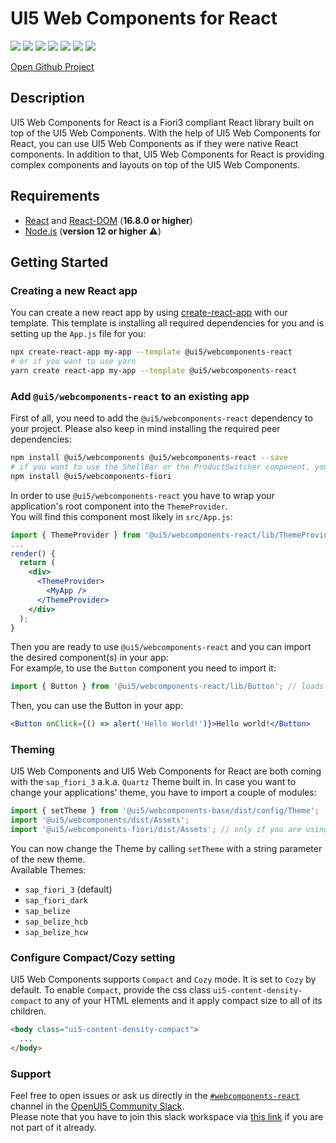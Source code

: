 
<Meta title="Getting Started" />

# UI5 Web Components for React

[![](https://github.com/SAP/ui5-webcomponents-react/workflows/build/badge.svg)](https://github.com/SAP/ui5-webcomponents-react/actions?query=workflow:%22build%22)
[![](https://coveralls.io/repos/github/SAP/ui5-webcomponents-react/badge.svg)](https://coveralls.io/github/SAP/ui5-web)
[![](https://badgen.net/badge/slack/Join%20OpenUI5%20Slack%20workspace/blue?icon=slack)](https://ui5-slack-invite.cfapps.eu10.hana.ondemand.com/)
[![](https://badgen.net/badge/slack/webcomponents-react/orange?icon=slack)](https://openui5.slack.com/archives/CSQEJ2J04)
[![](https://badgen.net/badge/code%20style/prettier?color=pink)](https://github.com/prettier/prettier)
[![](https://badgen.net/badge/maintained%20with/lerna?color=purple)](https://lernajs.io/)
[![](https://badgen.net/github/stars/SAP/ui5-webcomponents-react?icon=github&color=black)](https://github.com/SAP/ui5-webcomponents-react/stargazers)

[Open Github Project](https://github.com/SAP/ui5-webcomponents-react)

## Description

UI5 Web Components for React is a Fiori3 compliant React library built on top of the UI5 Web Components.
With the help of UI5 Web Components for React, you can use UI5 Web Components as if they were native React components.
In addition to that, UI5 Web Components for React is providing complex components and layouts on top of the UI5 Web Components.

## Requirements

- [React](https://www.npmjs.com/package/react) and [React-DOM](https://www.npmjs.com/package/react-dom) (**16.8.0 or higher**)
- [Node.js](https://nodejs.org/) (**version 12 or higher** ⚠️)

## Getting Started

### Creating a new React app

You can create a new react app by using [create-react-app](https://facebook.github.io/create-react-app/) with our template.
This template is installing all required dependencies for you and is setting up the `App.js` file for you:

```sh
npx create-react-app my-app --template @ui5/webcomponents-react
# or if you want to use yarn
yarn create react-app my-app --template @ui5/webcomponents-react
```

### Add `@ui5/webcomponents-react` to an existing app

First of all, you need to add the `@ui5/webcomponents-react` dependency to your project. Please also keep in mind installing the required peer dependencies:

```sh
npm install @ui5/webcomponents @ui5/webcomponents-react --save
# if you want to use the ShellBar or the ProductSwitcher component, you also need to install this package as well
npm install @ui5/webcomponents-fiori
```

In order to use `@ui5/webcomponents-react` you have to wrap your application's root component into the `ThemeProvider`.<br/>
You will find this component most likely in `src/App.js`:

```jsx
import { ThemeProvider } from '@ui5/webcomponents-react/lib/ThemeProvider';
...
render() {
  return (
    <div>
      <ThemeProvider>
        <MyApp />
      </ThemeProvider>
    </div>
  );
}
```

Then you are ready to use `@ui5/webcomponents-react` and you can import the desired component(s) in your app:<br />
For example, to use the `Button` component you need to import it:

```jsx
import { Button } from '@ui5/webcomponents-react/lib/Button'; // loads ui5-button wrapped in a ui5-webcomponents-react component
```

Then, you can use the Button in your app:

```jsx
<Button onClick={() => alert('Hello World!')}>Hello world!</Button>
```

### Theming

UI5 Web Components and UI5 Web Components for React are both coming with the `sap_fiori_3` a.k.a. `Quartz` Theme built in.
In case you want to change your applications' theme, you have to import a couple of modules:

```js
import { setTheme } from '@ui5/webcomponents-base/dist/config/Theme';
import '@ui5/webcomponents/dist/Assets';
import '@ui5/webcomponents-fiori/dist/Assets'; // only if you are using the ShellBar, Product Switch or the Upload Collection
```

You can now change the Theme by calling `setTheme` with a string parameter of the new theme.<br />
Available Themes:

- `sap_fiori_3` (default)
- `sap_fiori_dark`
- `sap_belize`
- `sap_belize_hcb`
- `sap_belize_hcw`

### Configure Compact/Cozy setting

UI5 Web Components supports `Compact` and `Cozy` mode. It is set to `Cozy` by default. To enable `Compact`, provide the css class `ui5-content-density-compact` to any of your HTML elements and it apply compact size to all of its children.

```html
<body class="ui5-content-density-compact">
  ...
</body>
```

### Support

Feel free to open issues or ask us directly in the [`#webcomponents-react`](https://openui5.slack.com/archives/CSQEJ2J04) channel in the
[OpenUI5 Community Slack](https://ui5-slack-invite.cfapps.eu10.hana.ondemand.com/).<br />
Please note that you have to join this slack workspace via [this link](https://ui5-slack-invite.cfapps.eu10.hana.ondemand.com/) if you are not part of it already.
